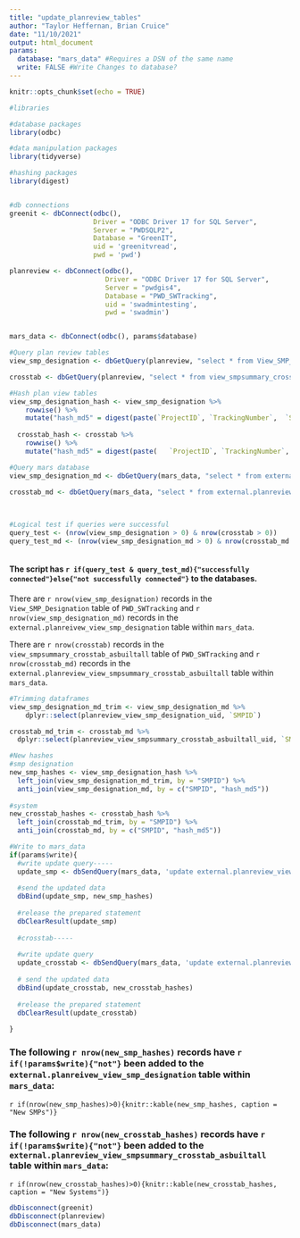 ```yaml
---
title: "update_planreview_tables"
author: "Taylor Heffernan, Brian Cruice"
date: "11/10/2021"
output: html_document
params:
  database: "mars_data" #Requires a DSN of the same name
  write: FALSE #Write Changes to database?
---
```


```r
knitr::opts_chunk$set(echo = TRUE)

#libraries

#database packages
library(odbc)

#data manipulation packages
library(tidyverse)

#hashing packages
library(digest)


#db connections 
greenit <- dbConnect(odbc(),
                     Driver = "ODBC Driver 17 for SQL Server",
                     Server = "PWDSQLP2",
                     Database = "GreenIT",
                     uid = 'greenitvread',
                     pwd = 'pwd')

planreview <- dbConnect(odbc(), 
                        Driver = "ODBC Driver 17 for SQL Server", 
                        Server = "pwdgis4", 
                        Database = "PWD_SWTracking", 
                        uid = 'swadmintesting', 
                        pwd = 'swadmin')


mars_data <- dbConnect(odbc(), params$database)
```



```r

#Query plan review tables
view_smp_designation <- dbGetQuery(planreview, "select * from View_SMP_Designation")

crosstab <- dbGetQuery(planreview, "select * from view_smpsummary_crosstab_asbuiltall") %>% select(-Depaving)

#Hash plan view tables
view_smp_designation_hash <- view_smp_designation %>% 
    rowwise() %>% 
    mutate("hash_md5" = digest(paste(`ProjectID`, `TrackingNumber`,  `SMPID`, `Designation`, `ProgramType`, `OOWProgramType`, `SMIP`, `GARP`), algo = "md5")) 
  
  crosstab_hash <- crosstab %>% 
    rowwise() %>% 
    mutate("hash_md5" = digest(paste(	`ProjectID`, `TrackingNumber`, `Projectname`, `SMPID`, `SMPType`, `Plan Label`, `Total Drainage Area`, `DCIA`, `Footprint`, `Loading Ratio`, `System Type`, `Location`, `Stone Storage Depth`, `Underdrain`, `Depth of Medium`, `Other - Pretreatment 1`, `Slow Release Volume`, `Static Storage`, `Water Quality Volume`, `Storage Material`, `Porous Material`, `Management Type`, `WQ Release Rate`, `Test Infiltration Rate`, `Orifice Diameter`, `Proprietary Rate Control`, `Effective Head`, `Drains To`, `Non-Regs`, `Brand Name`, `System Count`, `Rated WQ Flow Rate`, `CF Per Day`, `Tank Volume`, `Water Use`, `SW Credit`, `Total Pavement Disconnections`, `Existing Tree Credit Area`, `Number of New Trees`, `New Tree Credit Area`, `Planter Area`, `Number of Planters`, `Rooftop Area Disconnected`, `Confirmed`, `Last Modified By:`, `Date Modified:`), algo = "md5"))

#Query mars database
view_smp_designation_md <- dbGetQuery(mars_data, "select * from external.planreview_view_smp_designation")
  
crosstab_md <- dbGetQuery(mars_data, "select * from external.planreview_view_smpsummary_crosstab_asbuiltall")


  
#Logical test if queries were successful
query_test <- (nrow(view_smp_designation > 0) & nrow(crosstab > 0))
query_test_md <- (nrow(view_smp_designation_md > 0) & nrow(crosstab_md > 0))



```

#### The script has `r if(query_test & query_test_md){"successfully connected"}else{"not successfully connected"}` to the databases.

There are `r nrow(view_smp_designation)` records in the `View_SMP_Designation` table of `PWD_SWTracking` and `r nrow(view_smp_designation_md)` records in the `external.planreivew_view_smp_designation` table within `mars_data`. 

There are `r nrow(crosstab)` records in the `view_smpsummary_crosstab_asbuiltall` table of `PWD_SWTracking` and `r nrow(crosstab_md)` records in the `external.planreview_view_smpsummary_crosstab_asbuiltall` table within `mars_data`. 

```r

#Trimming dataframes
view_smp_designation_md_trim <- view_smp_designation_md %>% 
    dplyr::select(planreview_view_smp_designation_uid, `SMPID`)

crosstab_md_trim <- crosstab_md %>% 
  dplyr::select(planreview_view_smpsummary_crosstab_asbuiltall_uid, `SMPID`)

#New hashes
#smp designation
new_smp_hashes <- view_smp_designation_hash %>% 
  left_join(view_smp_designation_md_trim, by = "SMPID") %>% 
  anti_join(view_smp_designation_md, by = c("SMPID", "hash_md5"))
  
#system
new_crosstab_hashes <- crosstab_hash %>%
  left_join(crosstab_md_trim, by = "SMPID") %>%
  anti_join(crosstab_md, by = c("SMPID", "hash_md5")) 

#Write to mars_data
if(params$write){
  #write update query-----
  update_smp <- dbSendQuery(mars_data, 'update external.planreview_view_smp_designation set ProjectID=?, TrackingNumber=?,  SMPID=?, Designation=?, ProgramType=?, OOWProgramType=?, SMIP=?, GARP=?, hash_md5=? WHERE planreview_view_smp_designation_uid=?')
  
  #send the updated data
  dbBind(update_smp, new_smp_hashes)
  
  #release the prepared statement
  dbClearResult(update_smp)
  
  #crosstab-----
  
  #write update query
  update_crosstab <- dbSendQuery(mars_data, 'update external.planreview_view_smpsummary_crosstab_asbuiltall set "ProjectID"=?, "TrackingNumber"=?, "Projectname"=?, "SMPID"=?, "SMPType"=?, "Plan Label"=?, "Total Drainage Area"=?, "DCIA"=?, "Footprint"=?, "Loading Ratio"=?, "System Type"=?, "Location"=?, "Stone Storage Depth"=?, "Underdrain"=?, "Depth of Medium"=?, "Other - Pretreatment 1"=?, "Slow Release Volume"=?, "Static Storage"=?, "Water Quality Volume"=?, "Storage Material"=?, "Porous Material"=?, "Management Type"=?, "WQ Release Rate"=?, "Test Infiltration Rate"=?, "Orifice Diameter"=?, "Proprietary Rate Control"=?, "Effective Head"=?, "Drains To"=?, "Non-Regs"=?, "Brand Name"=?, "System Count"=?, "Rated WQ Flow Rate"=?, "CF Per Day"=?, "Tank Volume"=?, "Water Use"=?, "SW Credit"=?, "Total Pavement Disconnections"=?, "Existing Tree Credit Area"=?, "Number of New Trees"=?, "New Tree Credit Area"=?, "Planter Area"=?, "Number of Planters"=?, "Rooftop Area Disconnected"=?, "Confirmed"=?, "Last Modified By:"=?, "Date Modified:", hash_md5=? where planreview_view_smpsummary_crosstab_asbuiltall_uid=?')
  
  # send the updated data
  dbBind(update_crosstab, new_crosstab_hashes)
  
  #release the prepared statement
  dbClearResult(update_crosstab)
  
}
```

### The following `r nrow(new_smp_hashes)` records have `r if(!params$write){"not"}` been added to the `external.planreivew_view_smp_designation` table within `mars_data`:
`r if(nrow(new_smp_hashes)>0){knitr::kable(new_smp_hashes, caption = "New SMPs")}`

### The following `r nrow(new_crosstab_hashes)` records have `r if(!params$write){"not"}` been added to the `external.planreview_view_smpsummary_crosstab_asbuiltall` table within `mars_data`:
`r if(nrow(new_crosstab_hashes)>0){knitr::kable(new_crosstab_hashes, caption = "New Systems")}`

```r

dbDisconnect(greenit)
dbDisconnect(planreview)
dbDisconnect(mars_data)

```
